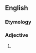 {{also|un-American}}
==English==

===Etymology===
{{prefix|en|un|American}}

===Adjective===
{{en-adj}}

# {{alt form|un-American|lang=en}}